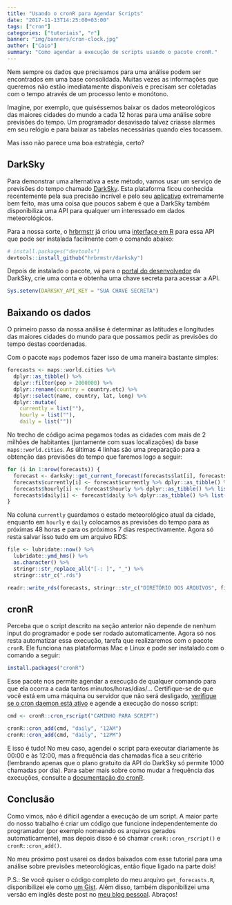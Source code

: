 ```yaml
---
title: "Usando o cronR para Agendar Scripts"
date: "2017-11-13T14:25:00+03:00"
tags: ["cron"]
categories: ["tutoriais", "r"]
banner: "img/banners/cron-clock.jpg"
author: ["Caio"]
summary: "Como agendar a execução de scripts usando o pacote cronR."
---
```


Nem sempre os dados que precisamos para uma análise podem ser encontrados em
uma base consolidada. Muitas vezes as informações que queremos não estão
imediatamente disponíveis e precisam ser coletadas com o tempo através de um
processo lento e monótono.

Imagine, por exemplo, que quiséssemos baixar os dados meteorológicos das
maiores cidades do mundo a cada 12 horas para uma análise sobre previsões do
tempo. Um programador desavisado talvez criasse alarmes em seu relógio e
para baixar as tabelas necessárias quando eles tocassem.

Mas isso não parece uma boa estratégia, certo?

## DarkSky

Para demonstrar uma alternativa a este método, vamos usar um serviço de
previsões do tempo chamado [DarkSky](https://darksky.net/). Esta plataforma
ficou conhecida recentemente pela sua precisão incrível e pelo seu
[aplicativo](https://play.google.com/store/apps/details?id=net.darksky.darksky&hl=en)
extremamente bem feito, mas uma coisa que poucos sabem é que a DarkSky também
disponibiliza uma API para qualquer um interessado em dados meteorológicos.

Para a nossa sorte, o [hrbrmstr](https://github.com/hrbrmstr) já criou uma
[interface em R](https://github.com/hrbrmstr/darksky) para essa API que pode ser
instalada facilmente com o comando abaixo:

```r
# install.packages("devtools")
devtools::install_github("hrbrmstr/darksky")
```

Depois de instalado o pacote, vá para o [portal do desenvolvedor](https://darksky.net/dev)
da DarkSky, crie uma conta e obtenha uma chave secreta para acessar a API.

```r
Sys.setenv(DARKSKY_API_KEY = "SUA CHAVE SECRETA")
```

## Baixando os dados

O primeiro passo da nossa análise é determinar as latitudes e longitudes das
maiores cidades do mundo para que possamos pedir as previsões do tempo
destas coordenadas.

Com o pacote `maps` podemos fazer isso de uma maneira bastante simples:

```r
forecasts <- maps::world.cities %>%
  dplyr::as_tibble() %>%
  dplyr::filter(pop > 2000000) %>%
  dplyr::rename(country = country.etc) %>%
  dplyr::select(name, country, lat, long) %>%
  dplyr::mutate(
    currently = list(""),
    hourly = list(""),
    daily = list(""))
```

No trecho de código acima pegamos todas as cidades com mais de 2 milhões de
habitantes (juntamente com suas localizações) da base `maps::world.cities`.
As últimas 4 linhas são uma preparação para a obtenção das previsões do tempo
que faremos logo a seguir:

```r
for (i in 1:nrow(forecasts)) {
  forecast <- darksky::get_current_forecast(forecasts$lat[i], forecasts$long[i])
  forecasts$currently[i] <- forecast$currently %>% dplyr::as_tibble() %>% list()
  forecasts$hourly[i] <- forecast$hourly %>% dplyr::as_tibble() %>% list()
  forecasts$daily[i] <- forecast$daily %>% dplyr::as_tibble() %>% list()
}
```

Na coluna `currently` guardamos o estado meteorológico atual da cidade, enquanto
em `hourly` e `daily` colocamos as previsões do tempo para as próximas 48 horas
e para os próximos 7 dias respectivamente. Agora só resta salvar isso tudo em um
arquivo RDS:

```r
file <- lubridate::now() %>%
  lubridate::ymd_hms() %>%
  as.character() %>%
  stringr::str_replace_all("[-: ]", "_") %>%
  stringr::str_c(".rds") 

readr::write_rds(forecasts, stringr::str_c("DIRETÓRIO DOS ARQUIVOS", file))
```

## cronR

Perceba que o script descrito na seção anterior não depende de nenhum input do
programador e pode ser rodado automaticamente. Agora só nos resta automatizar
essa execução, tarefa que realizaremos com o pacote `cronR`. Ele funciona nas
plataformas Mac e Linux e pode ser instalado com o comando a seguir:

```r
install.packages("cronR")
```

Esse pacote nos permite agendar a
execução de qualquer comando para que ela ocorra a cada tantos minutos/horas/dias/...
Certifique-se de que você está em uma máquina ou servidor que não será desligado,
[verifique se o cron daemon está ativo](https://en.wikipedia.org/wiki/Cron) e
agende a execução do nosso script:

```r
cmd <- cronR::cron_rscript("CAMINHO PARA SCRIPT")

cronR::cron_add(cmd, "daily", "12AM")
cronR::cron_add(cmd, "daily", "12PM")
```

E isso é tudo! No meu caso, agendei o script para executar diariamente às 00:00
e às 12:00, mas a frequência das chamadas fica a seu critério (lembrando apenas
que o plano gratuito da API do DarkSky só permite 1000 chamadas por dia). Para
saber mais sobre como mudar a frequência das execuções, consulte a
[documentação do cronR](https://github.com/bnosac/cronR).

## Conclusão

Como vimos, não é difícil agendar a execução de um script. A maior parte do
nosso trabalho é criar um código que funcione independentemente do programador
(por exemplo nomeando os arquivos gerados automaticamente), mas depois disso
é só chamar `cronR::cron_rscript()` e `cronR::cron_add()`.

No meu próximo post usarei os dados baixados com esse tutorial para uma análise
sobre previsões meteorológicas, então fique ligado na parte dois!

P.S.: Se você quiser o código completo do meu arquivo `get_forecasts.R`,
disponibilizei ele como [um Gist](https://gist.github.com/ctlente/997f603f05883fcda573d96e310dad69).
Além disso, também disponibilizei uma versão em inglês deste post no
[meu blog pessoal](http://ctlente.com/en/cloudy-cronr/). Abraços!
